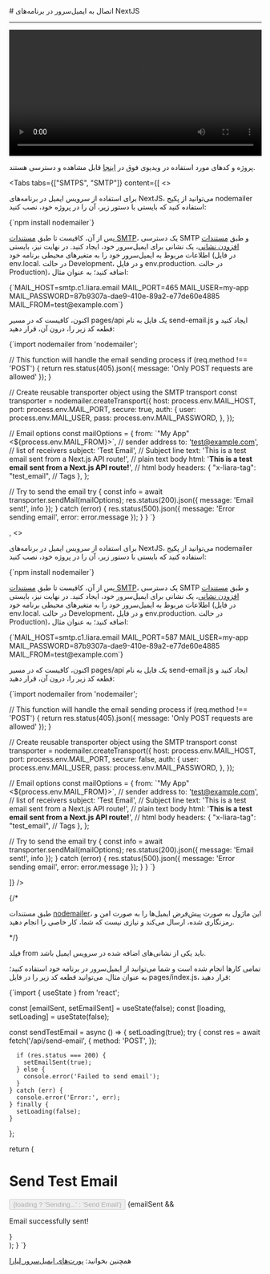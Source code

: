 

<Layout>
<Head>
<title>مستندات اتصال به ایمیل سرور در NextJS - لیارا</title>
<meta property="og:title" content="مستندات خدمات رایانش ابری لیارا" />
<meta property="og:description" content="مستندات اتصال به ایمیل سرور در فریم‌ورک NextJS"  />
<meta property="og:image" content="https://files.liara.ir/liara/logos/liara-poster.jpg" />
</Head>
# اتصال به ایمیل‌سرور در برنامه‌های NextJS
<hr className="mb-2" />

            
<video
  src="https://files.liara.ir/liara/docs/nextjs-email.mp4"
  controls="controls"
  className="block w-full"
  width="100%"
/>

<div className="h-2" />
<Alert variant="success">
<p>
پروژه و کدهای مورد استفاده در ویدیوی فوق در <a href="https://github.com/liara-cloud/nextjs-getting-started/tree/sendEmail" className="text-[#2196f3] ">اینجا</a> قابل مشاهده و دسترسی هستند.
</p>
</Alert>

<Tabs 
  tabs={["SMTPS", "SMTP"]} 
    content={[
      <>

برای استفاده از سرویس ایمیل در برنامه‌های NextJS، می‌توانید از 
پکیج nodemailer استفاده کنید که بایستی با دستور زیر، آن را در پروژه خود، نصب کنید:

<div className="h-2" />
<div dir='ltr'>
    <Highlight className="bash">
        {`npm install nodemailer`}
    </Highlight>
</div>
<div className="h-2" />

پس از آن، کافیست تا طبق <a href="/email-server/how-tos/add-smtp-user" className="text-[#2196f3] ">مستندات SMTP</a>، یک دسترسی SMTP و طبق <a href="/email-server/how-tos/add-account" className="text-[#2196f3] ">مستندات افزودن نشانی</a>، یک نشانی برای ایمیل‌سرور خود، ایجاد کنید.
در نهایت نیز، بایستی 
اطلاعات مربوط به ایمیل‌سرور خود را 
به متغیرهای محیطی برنامه خود (در فایل <Important>env.local.</Important> در حالت Development، و در فایل <Important>env.production.</Important> در حالت Production)، اضافه کنید؛ به عنوان مثال:

<div className="h-2" />
<div dir='ltr'>
    <Highlight className="bash">
        {`MAIL_HOST=smtp.c1.liara.email
MAIL_PORT=465
MAIL_USER=my-app
MAIL_PASSWORD=87b9307a-dae9-410e-89a2-e77de60e4885
MAIL_FROM=test@example.com`}
    </Highlight>
</div>
<div className="h-2" />

اکنون، کافیست که در مسیر 
<Important>pages/api</Important> یک فایل به نام <Important>send-email.js</Important> ایجاد کنید و قطعه کد زیر را، درون آن، قرار دهید:

<div className="h-2" />
<div dir='ltr'>
    <Highlight className="bash">
        {`import nodemailer from 'nodemailer';

// This function will handle the email sending process
  if (req.method !== 'POST') {
    return res.status(405).json({ message: 'Only POST requests are allowed' });
  }

  // Create reusable transporter object using the SMTP transport
  const transporter = nodemailer.createTransport({
    host: process.env.MAIL_HOST,
    port: process.env.MAIL_PORT,
    secure: true, 
    auth: {
      user: process.env.MAIL_USER,
      pass: process.env.MAIL_PASSWORD,
    },
  });

  // Email options
  const mailOptions = {
    from: \`"My App" <\${process.env.MAIL_FROM}>\`, // sender address
    to: 'test@example.com', // list of receivers
    subject: 'Test Email', // Subject line
    text: 'This is a test email sent from a Next.js API route!', // plain text body
    html: '<b>This is a test email sent from a Next.js API route!</b>', // html body
    headers: {
        "x-liara-tag": "test_email", // Tags 
      },
  };

  // Try to send the email
  try {
    const info = await transporter.sendMail(mailOptions);
    res.status(200).json({ message: 'Email sent!', info });
  } catch (error) {
    res.status(500).json({ message: 'Error sending email', error: error.message });
  }
}
`}
    </Highlight>
</div>
<div className="h-2" />
      </>,
      <>

برای استفاده از سرویس ایمیل در برنامه‌های NextJS، می‌توانید از 
پکیج nodemailer استفاده کنید که بایستی با دستور زیر، آن را در پروژه خود، نصب کنید:

<div className="h-2" />
<div dir='ltr'>
    <Highlight className="bash">
        {`npm install nodemailer`}
    </Highlight>
</div>
<div className="h-2" />

پس از آن، کافیست تا طبق <a href="/email-server/how-tos/add-smtp-user" className="text-[#2196f3] ">مستندات SMTP</a>، یک دسترسی SMTP و طبق <a href="/email-server/how-tos/add-account" className="text-[#2196f3] ">مستندات افزودن نشانی</a>، یک نشانی برای ایمیل‌سرور خود، ایجاد کنید.
در نهایت نیز، بایستی 
اطلاعات مربوط به ایمیل‌سرور خود را 
به متغیرهای محیطی برنامه خود (در فایل <Important>env.local.</Important> در حالت Development، و در فایل <Important>env.production.</Important> در حالت Production)، اضافه کنید؛ به عنوان مثال:

<div className="h-2" />
<div dir='ltr'>
    <Highlight className="bash">
        {`MAIL_HOST=smtp.c1.liara.email
MAIL_PORT=587
MAIL_USER=my-app
MAIL_PASSWORD=87b9307a-dae9-410e-89a2-e77de60e4885
MAIL_FROM=test@example.com`}
    </Highlight>
</div>
<div className="h-2" />

اکنون، کافیست که در مسیر 
<Important>pages/api</Important> یک فایل به نام <Important>send-email.js</Important> ایجاد کنید و قطعه کد زیر را، درون آن، قرار دهید:

<div className="h-2" />
<div dir='ltr'>
    <Highlight className="bash">
        {`import nodemailer from 'nodemailer';

// This function will handle the email sending process
  if (req.method !== 'POST') {
    return res.status(405).json({ message: 'Only POST requests are allowed' });
  }

  // Create reusable transporter object using the SMTP transport
  const transporter = nodemailer.createTransport({
    host: process.env.MAIL_HOST,
    port: process.env.MAIL_PORT,
    secure: false, 
    auth: {
      user: process.env.MAIL_USER,
      pass: process.env.MAIL_PASSWORD,
    },
  });

  // Email options
  const mailOptions = {
    from: \`"My App" <\${process.env.MAIL_FROM}>\`, // sender address
    to: 'test@example.com', // list of receivers
    subject: 'Test Email', // Subject line
    text: 'This is a test email sent from a Next.js API route!', // plain text body
    html: '<b>This is a test email sent from a Next.js API route!</b>', // html body
    headers: {
        "x-liara-tag": "test_email", // Tags 
      },
  };

  // Try to send the email
  try {
    const info = await transporter.sendMail(mailOptions);
    res.status(200).json({ message: 'Email sent!', info });
  } catch (error) {
    res.status(500).json({ message: 'Error sending email', error: error.message });
  }
}
`}
    </Highlight>
</div>
<div className="h-2" />
      </>
  ]}
/>

{/* <Alert variant='info'>
<p>
طبق مستندات <a href="https://nodemailer.com/smtp/" className="text-[#2196f3]">nodemailer</a>، این ماژول به صورت پیش‌فرض ایمیل‌ها را به صورت امن و رمزنگاری شده، ارسال می‌کند و نیازی نیست که شما، کار خاصی را انجام دهید.
</p>
</Alert> */}
<Alert variant='info'>
<p>
فیلد <Important>from</Important> باید یکی از نشانی‌های اضافه شده در سرویس ایمیل باشد.
</p>
</Alert>

تمامی کارها انجام شده است و شما می‌توانید از ایمیل‌سرور در برنامه خود استفاده کنید؛ به عنوان مثال، می‌توانید
قطعه کد زیر را در فایل <Important>pages/index.js</Important>، قرار دهید:
<div className="h-2" />
<div dir='ltr'>
    <Highlight className="js">
        {`import { useState } from 'react';

  const [emailSent, setEmailSent] = useState(false);
  const [loading, setLoading] = useState(false);

  const sendTestEmail = async () => {
    setLoading(true);
    try {
      const res = await fetch('/api/send-email', {
        method: 'POST',
      });

      if (res.status === 200) {
        setEmailSent(true);
      } else {
        console.error('Failed to send email');
      }
    } catch (err) {
      console.error('Error:', err);
    } finally {
      setLoading(false);
    }
  };

  return (
    <div>
      <h1>Send Test Email</h1>
      <button onClick={sendTestEmail} disabled={loading}>
        {loading ? 'Sending...' : 'Send Email'}
      </button>
      {emailSent && <p>Email successfully sent!</p>}
    </div>
  );
}
`}
    </Highlight>
</div>
<div className="h-2" />

<Alert variant="success">
<p>
همچنین بخوانید: <a href="/email-server/details/ports/" className="text-[#2196f3]">پورت‌های ایمیل‌سرور لیارا</a>
</p>
</Alert>

</Layout>